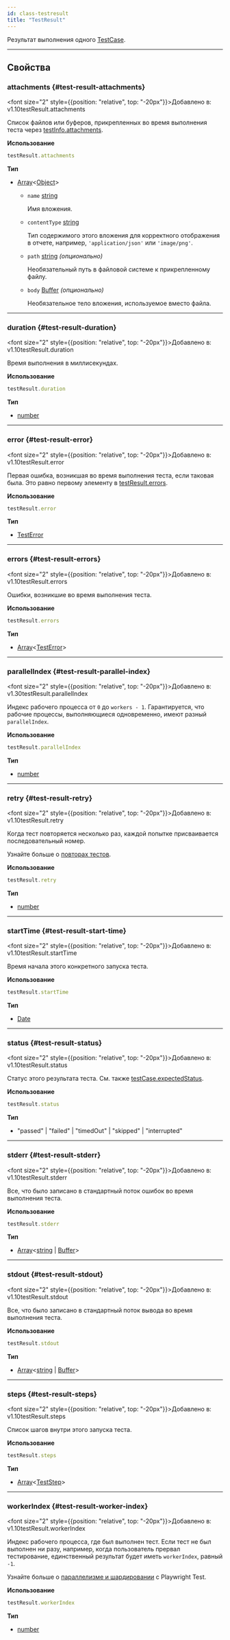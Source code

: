 ```yaml
---
id: class-testresult
title: "TestResult"
---
```


Результат выполнения одного [TestCase].

---

## Свойства

### attachments {#test-result-attachments}

<font size="2" style={{position: "relative", top: "-20px"}}>Добавлено в: v1.10</font><x-search>testResult.attachments</x-search>

Список файлов или буферов, прикрепленных во время выполнения теста через [testInfo.attachments](/api/class-testinfo.mdx#test-info-attachments).

**Использование**

```js
testResult.attachments
```

**Тип**
- [Array]&lt;[Object]&gt;
  - `name` [string]
    
    Имя вложения.
  - `contentType` [string]
    
    Тип содержимого этого вложения для корректного отображения в отчете, например, `'application/json'` или `'image/png'`.
  - `path` [string] *(опционально)*
    
    Необязательный путь в файловой системе к прикрепленному файлу.
  - `body` [Buffer] *(опционально)*
    
    Необязательное тело вложения, используемое вместо файла.

---

### duration {#test-result-duration}

<font size="2" style={{position: "relative", top: "-20px"}}>Добавлено в: v1.10</font><x-search>testResult.duration</x-search>

Время выполнения в миллисекундах.

**Использование**

```js
testResult.duration
```

**Тип**
- [number]

---

### error {#test-result-error}

<font size="2" style={{position: "relative", top: "-20px"}}>Добавлено в: v1.10</font><x-search>testResult.error</x-search>

Первая ошибка, возникшая во время выполнения теста, если таковая была. Это равно первому элементу в [testResult.errors](/api/class-testresult.mdx#test-result-errors).

**Использование**

```js
testResult.error
```

**Тип**
- [TestError]

---

### errors {#test-result-errors}

<font size="2" style={{position: "relative", top: "-20px"}}>Добавлено в: v1.10</font><x-search>testResult.errors</x-search>

Ошибки, возникшие во время выполнения теста.

**Использование**

```js
testResult.errors
```

**Тип**
- [Array]&lt;[TestError]&gt;

---

### parallelIndex {#test-result-parallel-index}

<font size="2" style={{position: "relative", top: "-20px"}}>Добавлено в: v1.30</font><x-search>testResult.parallelIndex</x-search>

Индекс рабочего процесса от `0` до `workers - 1`. Гарантируется, что рабочие процессы, выполняющиеся одновременно, имеют разный `parallelIndex`.

**Использование**

```js
testResult.parallelIndex
```

**Тип**
- [number]

---

### retry {#test-result-retry}

<font size="2" style={{position: "relative", top: "-20px"}}>Добавлено в: v1.10</font><x-search>testResult.retry</x-search>

Когда тест повторяется несколько раз, каждой попытке присваивается последовательный номер.

Узнайте больше о [повторах тестов](../test-retries.mdx#retries).

**Использование**

```js
testResult.retry
```

**Тип**
- [number]

---

### startTime {#test-result-start-time}

<font size="2" style={{position: "relative", top: "-20px"}}>Добавлено в: v1.10</font><x-search>testResult.startTime</x-search>

Время начала этого конкретного запуска теста.

**Использование**

```js
testResult.startTime
```

**Тип**
- [Date]

---

### status {#test-result-status}

<font size="2" style={{position: "relative", top: "-20px"}}>Добавлено в: v1.10</font><x-search>testResult.status</x-search>

Статус этого результата теста. См. также [testCase.expectedStatus](/api/class-testcase.mdx#test-case-expected-status).

**Использование**

```js
testResult.status
```

**Тип**
- "passed" | "failed" | "timedOut" | "skipped" | "interrupted"

---

### stderr {#test-result-stderr}

<font size="2" style={{position: "relative", top: "-20px"}}>Добавлено в: v1.10</font><x-search>testResult.stderr</x-search>

Все, что было записано в стандартный поток ошибок во время выполнения теста.

**Использование**

```js
testResult.stderr
```

**Тип**
- [Array]&lt;[string] | [Buffer]&gt;

---

### stdout {#test-result-stdout}

<font size="2" style={{position: "relative", top: "-20px"}}>Добавлено в: v1.10</font><x-search>testResult.stdout</x-search>

Все, что было записано в стандартный поток вывода во время выполнения теста.

**Использование**

```js
testResult.stdout
```

**Тип**
- [Array]&lt;[string] | [Buffer]&gt;

---

### steps {#test-result-steps}

<font size="2" style={{position: "relative", top: "-20px"}}>Добавлено в: v1.10</font><x-search>testResult.steps</x-search>

Список шагов внутри этого запуска теста.

**Использование**

```js
testResult.steps
```

**Тип**
- [Array]&lt;[TestStep]&gt;

---

### workerIndex {#test-result-worker-index}

<font size="2" style={{position: "relative", top: "-20px"}}>Добавлено в: v1.10</font><x-search>testResult.workerIndex</x-search>

Индекс рабочего процесса, где был выполнен тест. Если тест не был выполнен ни разу, например, когда пользователь прервал тестирование, единственный результат будет иметь `workerIndex`, равный `-1`.

Узнайте больше о [параллелизме и шардировании](../test-parallel.mdx) с Playwright Test.

**Использование**

```js
testResult.workerIndex
```

**Тип**
- [number]


[Accessibility]: /api/class-accessibility.mdx "Accessibility"
[Android]: /api/class-android.mdx "Android"
[AndroidDevice]: /api/class-androiddevice.mdx "AndroidDevice"
[AndroidInput]: /api/class-androidinput.mdx "AndroidInput"
[AndroidSocket]: /api/class-androidsocket.mdx "AndroidSocket"
[AndroidWebView]: /api/class-androidwebview.mdx "AndroidWebView"
[APIRequest]: /api/class-apirequest.mdx "APIRequest"
[APIRequestContext]: /api/class-apirequestcontext.mdx "APIRequestContext"
[APIResponse]: /api/class-apiresponse.mdx "APIResponse"
[APIResponseAssertions]: /api/class-apiresponseassertions.mdx "APIResponseAssertions"
[Browser]: /api/class-browser.mdx "Browser"
[BrowserContext]: /api/class-browsercontext.mdx "BrowserContext"
[BrowserServer]: /api/class-browserserver.mdx "BrowserServer"
[BrowserType]: /api/class-browsertype.mdx "BrowserType"
[CDPSession]: /api/class-cdpsession.mdx "CDPSession"
[Clock]: /api/class-clock.mdx "Clock"
[ConsoleMessage]: /api/class-consolemessage.mdx "ConsoleMessage"
[Coverage]: /api/class-coverage.mdx "Coverage"
[Dialog]: /api/class-dialog.mdx "Dialog"
[Download]: /api/class-download.mdx "Download"
[Electron]: /api/class-electron.mdx "Electron"
[ElectronApplication]: /api/class-electronapplication.mdx "ElectronApplication"
[ElementHandle]: /api/class-elementhandle.mdx "ElementHandle"
[FileChooser]: /api/class-filechooser.mdx "FileChooser"
[Frame]: /api/class-frame.mdx "Frame"
[FrameLocator]: /api/class-framelocator.mdx "FrameLocator"
[GenericAssertions]: /api/class-genericassertions.mdx "GenericAssertions"
[JSHandle]: /api/class-jshandle.mdx "JSHandle"
[Keyboard]: /api/class-keyboard.mdx "Keyboard"
[Locator]: /api/class-locator.mdx "Locator"
[LocatorAssertions]: /api/class-locatorassertions.mdx "LocatorAssertions"
[Logger]: /api/class-logger.mdx "Logger"
[Mouse]: /api/class-mouse.mdx "Mouse"
[Page]: /api/class-page.mdx "Page"
[PageAssertions]: /api/class-pageassertions.mdx "PageAssertions"
[Playwright]: /api/class-playwright.mdx "Playwright"
[PlaywrightAssertions]: /api/class-playwrightassertions.mdx "PlaywrightAssertions"
[Request]: /api/class-request.mdx "Request"
[Response]: /api/class-response.mdx "Response"
[Route]: /api/class-route.mdx "Route"
[Selectors]: /api/class-selectors.mdx "Selectors"
[SnapshotAssertions]: /api/class-snapshotassertions.mdx "SnapshotAssertions"
[TimeoutError]: /api/class-timeouterror.mdx "TimeoutError"
[Touchscreen]: /api/class-touchscreen.mdx "Touchscreen"
[Tracing]: /api/class-tracing.mdx "Tracing"
[Video]: /api/class-video.mdx "Video"
[WebError]: /api/class-weberror.mdx "WebError"
[WebSocket]: /api/class-websocket.mdx "WebSocket"
[WebSocketRoute]: /api/class-websocketroute.mdx "WebSocketRoute"
[Worker]: /api/class-worker.mdx "Worker"
[Fixtures]: /api/class-fixtures.mdx "Fixtures"
[FullConfig]: /api/class-fullconfig.mdx "FullConfig"
[FullProject]: /api/class-fullproject.mdx "FullProject"
[Location]: /api/class-location.mdx "Location"
[Test]: /api/class-test.mdx "Test"
[TestConfig]: /api/class-testconfig.mdx "TestConfig"
[TestInfo]: /api/class-testinfo.mdx "TestInfo"
[TestInfoError]: /api/class-testinfoerror.mdx "TestInfoError"
[TestOptions]: /api/class-testoptions.mdx "TestOptions"
[TestProject]: /api/class-testproject.mdx "TestProject"
[TestStepInfo]: /api/class-teststepinfo.mdx "TestStepInfo"
[WorkerInfo]: /api/class-workerinfo.mdx "WorkerInfo"
[Reporter]: /api/class-reporter.mdx "Reporter"
[Suite]: /api/class-suite.mdx "Suite"
[TestCase]: /api/class-testcase.mdx "TestCase"
[TestError]: /api/class-testerror.mdx "TestError"
[TestResult]: /api/class-testresult.mdx "TestResult"
[TestStep]: /api/class-teststep.mdx "TestStep"
[Element]: https://developer.mozilla.org/en-US/docs/Web/API/element "Element"
[EvaluationArgument]: /evaluating.mdx#evaluation-argument "EvaluationArgument"
[Promise]: https://developer.mozilla.org/en-US/docs/Web/JavaScript/Reference/Global_Objects/Promise "Promise"
[iterator]: https://developer.mozilla.org/en-US/docs/Web/JavaScript/Reference/Iteration_protocols "Iterator"
[origin]: https://developer.mozilla.org/en-US/docs/Glossary/Origin "Origin"
[selector]: https://developer.mozilla.org/en-US/docs/Web/CSS/CSS_Selectors "selector"
[Serializable]: https://developer.mozilla.org/en-US/docs/Web/JavaScript/Reference/Global_Objects/JSON/stringify#Description "Serializable"
[UIEvent.detail]: https://developer.mozilla.org/en-US/docs/Web/API/UIEvent/detail "UIEvent.detail"
[UnixTime]: https://en.wikipedia.org/wiki/Unix_time "Unix Time"
[xpath]: https://developer.mozilla.org/en-US/docs/Web/XPath "xpath"

[Array]: https://developer.mozilla.org/en-US/docs/Web/JavaScript/Reference/Global_Objects/Array "Array"
[boolean]: https://developer.mozilla.org/en-US/docs/Web/JavaScript/Data_structures#Boolean_type "Boolean"
[Buffer]: https://nodejs.org/api/buffer.html#buffer_class_buffer "Buffer"
[ChildProcess]: https://nodejs.org/api/child_process.html "ChildProcess"
[Date]: https://developer.mozilla.org/en-US/docs/Web/JavaScript/Reference/Global_Objects/Date "Date"
[Error]: https://nodejs.org/api/errors.html#errors_class_error "Error"
[EventEmitter]: https://nodejs.org/api/events.html#events_class_eventemitter "EventEmitter"
[function]: https://developer.mozilla.org/en-US/docs/Web/JavaScript/Reference/Global_Objects/Function "Function"
[FormData]: https://developer.mozilla.org/en-US/docs/Web/API/FormData "FormData"
[Map]: https://developer.mozilla.org/en-US/docs/Web/JavaScript/Reference/Global_Objects/Map "Map"
[Metadata]: https://developer.mozilla.org/en-US/docs/Web/JavaScript/Reference/Global_Objects/Object "Object&lt;string, any&gt;"
[null]: https://developer.mozilla.org/en-US/docs/Web/JavaScript/Reference/Global_Objects/null "null"
[number]: https://developer.mozilla.org/en-US/docs/Web/JavaScript/Data_structures#Number_type "Number"
[Object]: https://developer.mozilla.org/en-US/docs/Web/JavaScript/Reference/Global_Objects/Object "Object"
[Promise]: https://developer.mozilla.org/en-US/docs/Web/JavaScript/Reference/Global_Objects/Promise "Promise"
[Readable]: https://nodejs.org/api/stream.html#stream_class_stream_readable "Readable"
[ReadStream]: https://nodejs.org/api/fs.html#class-fsreadstream "ReadStream"
[RegExp]: https://developer.mozilla.org/en-US/docs/Web/JavaScript/Reference/Global_Objects/RegExp "RegExp"
[string]: https://developer.mozilla.org/en-US/docs/Web/JavaScript/Data_structures#String_type "string"
[void]: https://developer.mozilla.org/en-US/docs/Web/JavaScript/Reference/Global_Objects/undefined "void"
[URL]: https://nodejs.org/api/url.html "URL"
[URLSearchParams]: https://developer.mozilla.org/en-US/docs/Web/API/URLSearchParams "URLSearchParams"

[all available image tags]: https://mcr.microsoft.com/en-us/product/playwright/about "all available image tags"
[Microsoft Artifact Registry]: https://mcr.microsoft.com/en-us/product/playwright/about "Microsoft Artifact Registry"
[Dockerfile.noble]: https://github.com/microsoft/playwright/blob/main/utils/docker/Dockerfile.noble "Dockerfile.noble"
